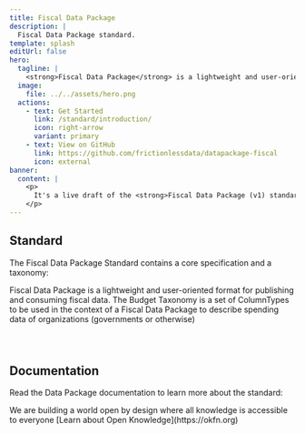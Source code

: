 ```yaml
---
title: Fiscal Data Package
description: |
  Fiscal Data Package standard.
template: splash
editUrl: false
hero:
  tagline: |
    <strong>Fiscal Data Package</strong> is a lightweight and user-oriented format for publishing and consuming fiscal data. Fiscal data packages are made of simple and universal components. They can be produced from ordinary spreadsheet software and used in any environment.
  image:
    file: ../../assets/hero.png
  actions:
    - text: Get Started
      link: /standard/introduction/
      icon: right-arrow
      variant: primary
    - text: View on GitHub
      link: https://github.com/frictionlessdata/datapackage-fiscal
      icon: external
banner:
  content: |
    <p>
      It's a live draft of the <strong>Fiscal Data Package (v1) standard</strong>
    </p>
---
```



## Standard

The Fiscal Data Package Standard contains a core specification and a taxonomy:

<CardGrid>
  <Card title="Fiscal Data Package" icon="open-book">
    Fiscal Data Package is a lightweight and user-oriented format for publishing and
    consuming fiscal data.
  </Card>
  <Card title="Fiscal Data Package - taxonomy" icon="document">
    The Budget Taxonomy is a set of ColumnTypes to be used in the context of a Fiscal Data
    Package to describe spending data of organizations (governments or otherwise)
  </Card>
</CardGrid>

<div style="margin-bottom: 5em"></div>

## Documentation

Read the Data Package documentation to learn more about the standard:

<CardGrid>
  <LinkCard title="Specifications" href="/specifications/fiscal-data-package/" />
  <LinkCard title="Guides" href="/guides/using-fiscal-data-package/" />
</CardGrid>

<About title="Brought to you by">
  We are building a world open by design where all knowledge is accessible to everyone
  [Learn about Open Knowledge](https://okfn.org)
</About>
